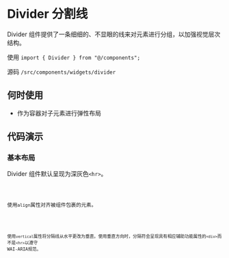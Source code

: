 # Divider 分割线

Divider 组件提供了一条细细的、不显眼的线来对元素进行分组，以加强视觉层次结构。

使用 `import { Divider } from "@/components";`

源码 `/src/components/widgets/divider`

## 何时使用

* 作为容器对子元素进行弹性布局

## 代码演示

### 基本布局

Divider 组件默认呈现为深灰色`<hr>`。

<code src='@cases/divider/basic' />

使用`align`属性对齐被组件包裹的元素。

<code src='@cases/divider/variant' />

使用`vertical`属性将分隔线从水平更改为垂直。使用垂直方向时，分隔符会呈现具有相应辅助功能属性的`<div>`而不是`<hr>`以遵守 WAI-ARIA规范。

<code src='@cases/divider/vertical' />